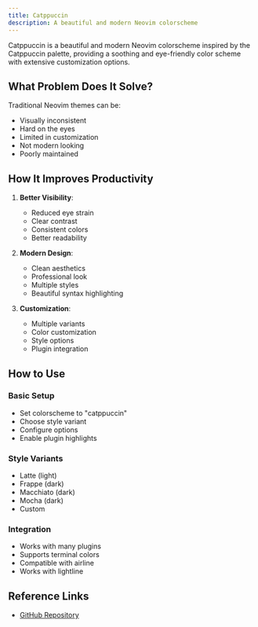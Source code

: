 ```yaml
---
title: Catppuccin
description: A beautiful and modern Neovim colorscheme
---
```


Catppuccin is a beautiful and modern Neovim colorscheme inspired by the Catppuccin palette, providing a soothing and eye-friendly color scheme with extensive customization options.

## What Problem Does It Solve?

Traditional Neovim themes can be:

- Visually inconsistent
- Hard on the eyes
- Limited in customization
- Not modern looking
- Poorly maintained

## How It Improves Productivity

1. **Better Visibility**:

   - Reduced eye strain
   - Clear contrast
   - Consistent colors
   - Better readability

2. **Modern Design**:

   - Clean aesthetics
   - Professional look
   - Multiple styles
   - Beautiful syntax highlighting

3. **Customization**:
   - Multiple variants
   - Color customization
   - Style options
   - Plugin integration

## How to Use

### Basic Setup

- Set colorscheme to "catppuccin"
- Choose style variant
- Configure options
- Enable plugin highlights

### Style Variants

- Latte (light)
- Frappe (dark)
- Macchiato (dark)
- Mocha (dark)
- Custom

### Integration

- Works with many plugins
- Supports terminal colors
- Compatible with airline
- Works with lightline

## Reference Links

- [GitHub Repository](https://github.com/catppuccin/nvim)
